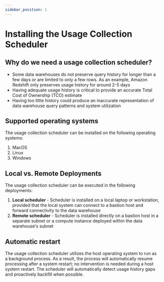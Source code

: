 ```yaml
---
sidebar_position: 1
---
```


# Installing the Usage Collection Scheduler

## Why do we need a usage collection scheduler?
- Some data warehouses do not preserve query history for longer than a few days or are limited to only a few rows. As an example, Amazon Redshift only preserves usage history for around 2-5 days
- Having adequate usage history is critical to provide an accurate Total Cost of Ownership (TCO) estimate
- Having too little history could produce an inaccurate representation of data warehouse query patterns and system utilization

## Supported operating systems
The usage collection scheduler can be installed on the following operating systems:

1. MacOS
2. Linux
3. Windows

## Local vs. Remote Deployments

The usage collection scheduler can be executed in the following deployments:

1. **Local scheduler** - Scheduler is installed on a local laptop or workstation, provided that the local system can connect to a bastion host and forward connectivity to the data warehouse
2. **Remote scheduler** - Scheduler is installed directly on a bastion host in a separate subnet or a compute instance deployed within the data warehouse's subnet


## Automatic restart

The usage collection scheduler utilizes the host operating system to run as a background process. As a result, the process will automatically resume processing after a system restart; no intervention is needed during a host system restart. The scheduler will automatically detect usage history gaps and proactively backfill when possible.
